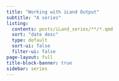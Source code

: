 ```yaml
---
title: "Working with iLand Output"
subtitle: "A series"
listing:
  contents: posts/iLand_series/**/*.qmd
  sort: "date desc"
  type: default
  sort-ui: false
  filter-ui: false
page-layout: full
title-block-banner: true
sidebar: series
---
```

